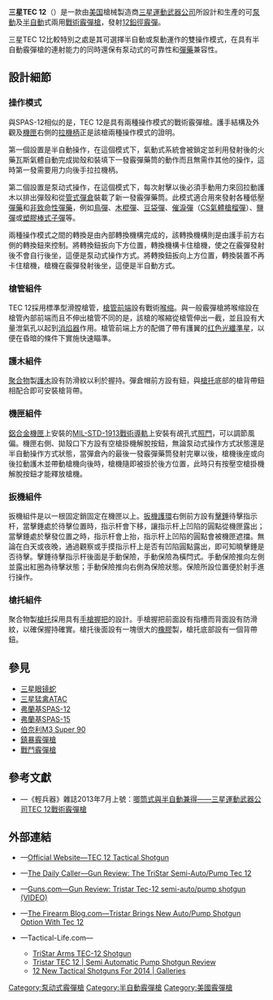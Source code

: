 {{noteTA
|G1=軍事
|G2=長度單位
|G3=Firearms
}}
{{Infobox Weapon
|name= 三星TEC 12
|image= 
|image_size= 300px 
|caption= 
|origin= {{flagcountry|United States}}
|type= [[鎮暴霰彈槍|戰術]][[霰彈槍|霰彈槍]]
<!-- Type selection -->
|is_ranged= yes
|is_bladed= 
|is_explosive= 
|is_artillery= 
|is_vehicle= 
|is_missile= 
|is_UK= 
<!-- Service history -->
|service= 
|used_by= 
|wars= 
<!-- Production history -->
|designer= [[三星運動武器公司|三星運動武器公司]]
|design_date= 
|manufacturer= 三星運動武器公司
|unit_cost= [[建議售價|MSRP]]：[[美元|$]]689.00
|production_date= 
|number= 
|variants= 
<!-- General specifications -->
|spec_label= 
|weight= 3.36[[千克|千克]]（7.2[[磅|磅]]）
|length= 1,066[[毫米|毫米]]（41.97[[英寸|英寸]]）
|part_length= 508毫米（20英吋）
|width= 
|height= 
|diameter= 
|crew= 
<!-- Ranged weapon specifications --> 
|cartridge= [[霰彈|12鉛徑霰彈]]
|caliber= <div class="NavFrame collapsed" style="color: black; background-color: #FFFFFF; margin: 0 auto; padding: 0 10px; text-align: left;"><div class="NavHead" style="background-color: #FFFFFF; margin: 0 auto; padding: 0 10px; font-weight:normal;"></div><div class="NavContent" style="background-color: #FFFFFF; margin: 0 auto; padding: 0 10px;">
* 18.53×69.85毫米（.12×2.75英吋）
* 18.53×76.2毫米（.12×3英吋）
</div>
</div>
|barrels= 1根，[[滑膛槍炮|滑膛]]，[[钢|钢]]製，壓鑄成型，內膛[[电镀|鍍]][[铬|铬]]，外露式[[喉缩|喉缩]]，[[槍口|槍口]]具有貝瑞塔樣式槍管螺紋
|action= <div class="NavFrame collapsed" style="color: black; background-color: #FFFFFF; margin: 0 auto; padding: 0 10px; text-align: left;"><div class="NavHead" style="background-color: #FFFFFF; margin: 0 auto; padding: 0 10px; font-weight:normal;"></div><div class="NavContent" style="background-color: #FFFFFF; margin: 0 auto; padding: 0 10px;">
* 半自動操作：[[氣動式_(槍械)|氣動式]]
* 泵动式操作：[[泵动式|泵动式]]
</div>
</div>
|mode= <div class="NavFrame collapsed" style="color: black; background-color: #FFFFFF; margin: 0 auto; padding: 0 10px; text-align: left;"><div class="NavHead" style="background-color: #FFFFFF; margin: 0 auto; padding: 0 10px; font-weight:normal;"></div><div class="NavContent" style="background-color: #FFFFFF; margin: 0 auto; padding: 0 10px;">
* 半自動操作：{{Link-en|半自動槍械|Semi-automatic firearm|半自動}}
* 泵动式操作：{{Link-en|連發步槍|repeating rifle|連發}}
</div>
</div>
|rate= 半自動射擊：4發／秒（24—30發／分鐘）
|velocity= 400[[米每秒|米／秒]]（1,313.34[[英尺每秒|英尺／秒]]）
|range= 40[[米_(单位)|公尺]]（43.74[[码|码]]，131,23[[英尺|英尺]]）
|max_range= 100公尺（109.36码，328.08英尺）
|feed= 5發內置式[[彈匣#管式彈倉|管式彈倉]]
|sights= <div class="NavFrame collapsed" style="color: black; background-color: #FFFFFF; margin: 0 auto; padding: 0 10px; text-align: left;"><div class="NavHead" style="background-color: #FFFFFF; margin: 0 auto; padding: 0 10px; font-weight:normal;"></div><div class="NavContent" style="background-color: #FFFFFF; margin: 0 auto; padding: 0 10px;">
* [[機械瞄具|機械瞄具]]：[[機械瞄具#鬼環|鬼環]]式[[照門|照門]]及橋狀[[红色|红色]][[光導纖維|光纖]][[照準器|準星]]（可調節）<br />[[瞄準基線|瞄準基線]]（22英吋槍管型）：450毫米（17.72英吋）
* [[機匣|機匣]]頂部的[[皮卡汀尼導軌|MIL-STD-1913戰術導軌]]上安裝鬼環式[[照門|照門]]、[[瞄準镜|光學瞄準鏡]]、[[紅點鏡|紅點鏡／反射式瞄準鏡]]、[[全像武器照準器|全息瞄準鏡]]、[[夜視鏡|夜視鏡]]或[[熱成像儀|熱成像儀]]（可拆卸）
</div>
</div>
<!-- 火炮規格 -->
|breech= 
|recoil= 
|carriage= 
|elevation= 
|traverse= 
<!-- 刃器規格 --> 
|blade_type= 
|hilt_type= 
|sheath_type= 
|head_type= 
|haft_type= 
<!-- 爆炸物內填炸藥規格 --> 
|filling= 
|filling_weight= 
|detonation= 
|yield= 
<!-- 車輛/飛彈規格 -->
|armour= 
|primary_armament= 
|secondary_arament= 
|engine= 
|engine_power= 
|transmission= 
|payload_capacity= 
|fuel_capacity= 
|pw_ratio= 
|suspension= 
|clearance= 
|vehicle_range= 
|speed= 
|guidance= 
|steering= 
<!-- Missiles only -->
|wingspan= 
|propellant= 
|ceiling= 
|altitude= 
|depth= 
|boost= 
|accuracy= 
|launch_platform= 
|transport= 
}}

'''三星TEC 12'''（{{Lang-en|'''TriStar TEC 12'''}}）是一款由[[美国|美国]]槍械製造商[[三星運動武器公司|三星運動武器公司]]所設計和生產的可[[泵动式|泵動]]及[[半自動霰彈槍|半自動]]式兩用[[鎮暴霰彈槍|戰術]][[霰彈槍|霰彈槍]]，發射[[霰彈|12鉛徑霰彈]]。

三星TEC 12比較特別之處是其可選擇半自動或泵動運作的雙操作模式，在具有半自動霰彈槍的連射能力的同時還保有泵动式的可靠性和[[彈藥|彈藥]]兼容性。

== 設計細節 ==
=== 操作模式 ===
與SPAS-12相似的是，TEC 12是具有兩種操作模式的戰術霰彈槍。護手結構及外觀及[[機匣|機匣]]右側的[[拉機柄|拉機柄]]正是該槍兩種操作模式的證明。

第一個設置是半自動操作，在這個模式下，氣動式系統會被鎖定並利用發射後的火藥瓦斯氣體自動完成拋殼和裝填下一發霰彈藥筒的動作而且無需作其他的操作，這時第一發需要用力向後手拉拉機柄。

第二個設置是泵动式操作，在這個模式下，每次射擊以後必須手動用力來回拉動護木以排出彈殼和從[[彈匣#管式彈倉|管式彈倉]]裝載了新一發霰彈藥筒。此模式適合用來發射各種低壓[[彈藥|彈藥]]和[[非致命性武器|非致命性彈藥]]，例如[[鳥彈|鳥彈]]、[[木棍彈|木棍彈]]、[[豆袋彈|豆袋彈]]、[[催淚彈|催淚彈]]（[[CS氣體槍榴彈|CS氣體槍榴彈]]）、[[鹽彈|鹽彈]]或[[塑膠棒式子彈|塑膠棒式子彈]]等。

兩種操作模式之間的轉換是由內部轉換機構完成的，該轉換機構則是由護手前方右側的轉換鈕來控制。將轉換鈕扳向下方位置，轉換機構卡住槍機，使之在霰彈發射後不會自行後坐，這便是泵动式操作方式。將轉換鈕扳向上方位置，轉換裝置不再卡住槍機，槍機在霰彈發射後坐，這便是半自動方式。 　　

=== 槍管組件 ===
TEC 12採用標準型滑膛槍管，[[槍口|槍管前端]]設有戰術[[喉缩|喉缩]]。與一般霰彈槍將喉缩設在槍管內部前端而且不伸出槍管不同的是，該槍的喉縮從槍管伸出一截，並且設有大量泄氣孔以起到[[消焰器|消焰器]]作用。槍管前端上方的配備了帶有護翼的[[红色|红色]][[光導纖維|光纖]][[照準器|準星]]，以便在昏暗的條件下實施快速瞄準。

=== 護木組件 ===
[[聚合物|聚合物]]製[[護木|護木]]設有防滑紋以利於握持。彈倉帽前方設有{{Link-en|槍背帶|Sling (firearms)}}鈕，與[[槍托|槍托]]底部的槍背帶鈕相配合即可安裝槍背帶。

=== 機匣組件 ===
[[鋁合金|鋁合金]][[機匣|機匣]]上安裝的[[皮卡汀尼導軌|MIL-STD-1913戰術導軌]]上安裝有覘孔式[[照門|照門]]，可以調節風偏。機匣右側、拋殼口下方設有空槍掛機解脫按鈕，無論泵动式操作方式狀態還是半自動操作方式狀態，當彈倉內的最後一發霰彈藥筒發射完畢以後，槍機後座或向後拉動護木並帶動槍機向後時，槍機隨即被掛於後方位置，此時只有按壓空槍掛機解脫按鈕才能釋放槍機。 　　

=== 扳機組件 ===
扳機組件是以一根固定銷固定在機匣以上。[[扳機護環|扳機護環]]右側前方設有[[擊錘|擊錘]]待擊指示杆，當擊錘處於待擊位置時，指示杆會下移，讓指示杆上凹陷的圓點從機匣露出；當擊錘處於擊發位置之時，指示杆會上抬，指示杆上凹陷的圓點會被機匣遮擋。無論在白天或夜晚，通過觀察或手摸指示杆上是否有凹陷圓點露出，即可知曉擊錘是否待擊。擊錘待擊指示杆後面是手動保險，手動保險為橫閂式。手動保險推向左側並露出紅圈為待擊狀態；手動保險推向右側為保險狀態。保險所設位置便於射手進行操作。 　　

=== 槍托組件 ===
聚合物製[[槍托|槍托]]採用具有[[手槍握把|手槍握把]]的設計。手槍握把前面設有指槽而背面設有防滑紋，以確保握持確實。槍托後面設有一塊很大的[[橡膠|橡膠]]製{{Link-en|緩衝墊|Recoil pad}}，槍托底部設有一個背帶鈕。

== 參見 ==
* [[三星眼镜蛇泵動式霰彈槍|三星眼镜蛇]]
* [[三星猛禽ATAC半自動霰彈槍|三星猛禽ATAC]]
* [[弗蘭基SPAS-12戰鬥霰彈槍|弗蘭基SPAS-12]]
* [[弗蘭基SPAS-15戰鬥霰彈槍|弗蘭基SPAS-15]]
* [[伯奈利M3_Super_90霰彈槍|伯奈利M3 Super 90]]
* [[鎮暴霰彈槍|鎮暴霰彈槍]]
* [[戰鬥霰彈槍|戰鬥霰彈槍]]
<!-- == 資料來源 ==
<div class="references-small">
<references />
</div> -->
== 參考文獻 ==
* {{zh-hans icon}}—《輕兵器》雜誌2013年7月上號：[http://www.xzbu.com/8/view-4687249.htm 唧筒式與半自動兼得——三星運動武器公司TEC 12戰術霰彈槍]{{Wayback|url=http://www.xzbu.com/8/view-4687249.htm |date=20160304133134 }}

== 外部連結 ==
* {{en icon}}—[https://web.archive.org/web/20150618005513/http://www.tristararms.com/products/home-defense/tec-12/ Official Website—TEC 12 Tactical Shotgun]
* {{en icon}}—[http://dailycaller.com/2013/12/12/gun-review-the-tristar-semi-autopump-tec-12/ The Daily Caller—Gun Review: The TriStar Semi-Auto/Pump Tec 12]{{Wayback|url=http://dailycaller.com/2013/12/12/gun-review-the-tristar-semi-autopump-tec-12/ |date=20150624221107 }}
* {{en icon}}—[https://web.archive.org/web/20150630060528/http://www.guns.com/review/2013/11/13/gun-review-tristar-tec-12-semiautopump-video/ Guns.com—Gun Review: Tristar Tec-12 semi-auto/pump shotgun (VIDEO)]
* {{en icon}}—[http://www.thefirearmblog.com/blog/2013/03/07/tristar-brings-new-autopump-shotgun-option-with-tec-12/ The Firearm Blog.com—Tristar Brings New Auto/Pump Shotgun Option With Tec 12]{{Wayback|url=http://www.thefirearmblog.com/blog/2013/03/07/tristar-brings-new-autopump-shotgun-option-with-tec-12/ |date=20151208164933 }}
* {{en icon}}—Tactical-Life.com—
** [http://www.tactical-life.com/firearms/tristar-arms-tec-12-shotgun/ TriStar Arms TEC-12 Shotgun]{{Wayback|url=http://www.tactical-life.com/firearms/tristar-arms-tec-12-shotgun/ |date=20160127015145 }}
** [http://www.tactical-life.com/firearms/tristar-tec-12/#front-sight-and-barrel_phatch Tristar TEC 12 | Semi Automatic Pump Shotgun Review]{{Wayback|url=http://www.tactical-life.com/firearms/tristar-tec-12/#front-sight-and-barrel_phatch |date=20150808003709 }}
** [http://www.tactical-life.com/firearms/12-new-tactical-shotguns-2014/#12-new-tactical-shotguns-for-2014-kel-tec-ksg-sbs-comparison 12 New Tactical Shotguns For 2014 | Galleries]{{Wayback|url=http://www.tactical-life.com/firearms/12-new-tactical-shotguns-2014/#12-new-tactical-shotguns-for-2014-kel-tec-ksg-sbs-comparison |date=20150618101141 }}

{{DEFAULTSORT:T}}
[[Category:泵动式霰彈槍|Category:泵动式霰彈槍]]
[[Category:半自動霰彈槍|Category:半自動霰彈槍]]
[[Category:美國霰彈槍|Category:美國霰彈槍]]